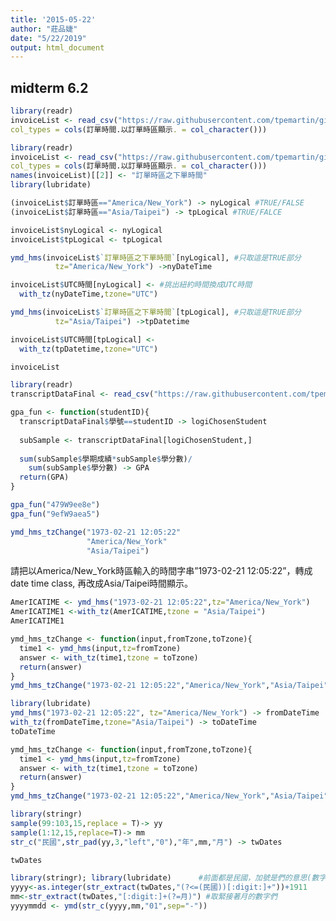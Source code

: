 ```yaml
---
title: '2015-05-22'
author: "莊品婕"
date: "5/22/2019"
output: html_document
---
```


## midterm 6.2

```r
library(readr)
invoiceList <- read_csv("https://raw.githubusercontent.com/tpemartin/github-data/master/invoiceList.csv",
col_types = cols(訂單時間.以訂單時區顯示. = col_character()))
```

```r
library(readr)
invoiceList <- read_csv("https://raw.githubusercontent.com/tpemartin/github-data/master/invoiceList.csv",
col_types = cols(訂單時間.以訂單時區顯示. = col_character()))
names(invoiceList)[[2]] <- "訂單時區之下單時間"
library(lubridate)
```

```r
(invoiceList$訂單時區=="America/New_York") -> nyLogical #TRUE/FALSE
(invoiceList$訂單時區=="Asia/Taipei") -> tpLogical #TRUE/FALCE

invoiceList$nyLogical <- nyLogical
invoiceList$tpLogical <- tpLogical

ymd_hms(invoiceList$`訂單時區之下單時間`[nyLogical], #只取這是TRUE部分
          tz="America/New_York") ->nyDateTime

invoiceList$UTC時間[nyLogical] <- #挑出紐約時間換成UTC時間
  with_tz(nyDateTime,tzone="UTC")

ymd_hms(invoiceList$`訂單時區之下單時間`[tpLogical], #只取這是TRUE部分
          tz="Asia/Taipei") ->tpDatetime

invoiceList$UTC時間[tpLogical] <-
  with_tz(tpDatetime,tzone="UTC")

invoiceList 
```

```r
library(readr)
transcriptDataFinal <- read_csv("https://raw.githubusercontent.com/tpemartin/github-data/master/transcriptDataFinal.csv")

gpa_fun <- function(studentID){
  transcriptDataFinal$學號==studentID -> logiChosenStudent
  
  subSample <- transcriptDataFinal[logiChosenStudent,]
  
  sum(subSample$學期成績*subSample$學分數)/
    sum(subSample$學分數) -> GPA
  return(GPA)
}
```

```r
gpa_fun("479W9ee8e")
gpa_fun("9efW9aea5")
```

```r
ymd_hms_tzChange("1973-02-21 12:05:22"
                 "America/New_York"
                 "Asia/Taipei")
```

請把以America/New_York時區輸入的時間字串"1973-02-21 12:05:22"，轉成date time class, 再改成Asia/Taipei時間顯示。
```r
AmerICATIME <- ymd_hms("1973-02-21 12:05:22",tz="America/New_York")
AmerICATIME1 <-with_tz(AmerICATIME,tzone = "Asia/Taipei")
AmerICATIME1
```

```r
ymd_hms_tzChange <- function(input,fromTzone,toTzone){
  time1 <- ymd_hms(input,tz=fromTzone)
  answer <- with_tz(time1,tzone = toTzone)
  return(answer)
}
ymd_hms_tzChange("1973-02-21 12:05:22","America/New_York","Asia/Taipei")
```

```r
library(lubridate)
ymd_hms("1973-02-21 12:05:22", tz="America/New_York") -> fromDateTime
with_tz(fromDateTime,tzone="Asia/Taipei") -> toDateTime
toDateTime

ymd_hms_tzChange <- function(input,fromTzone,toTzone){
  time1 <- ymd_hms(input,tz=fromTzone)
  answer <- with_tz(time1,tzone = toTzone)
  return(answer)
}
ymd_hms_tzChange("1973-02-21 12:05:22","America/New_York","Asia/Taipei")
```

```r
library(stringr)
sample(99:103,15,replace = T)-> yy
sample(1:12,15,replace=T)-> mm
str_c("民國",str_pad(yy,3,"left","0"),"年",mm,"月") -> twDates

twDates
```

```r
library(stringr); library(lubridate)      #前面都是民國，加號是們的意思(數字們)
yyyy<-as.integer(str_extract(twDates,"(?<=(民國))[:digit:]+"))+1911
mm<-str_extract(twDates,"[:digit:]+(?=月)") #取緊接著月的數字們
yyyymmdd <- ymd(str_c(yyyy,mm,"01",sep="-"))
```

